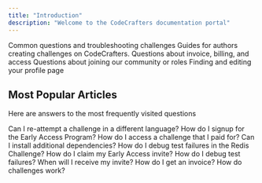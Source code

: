 ```yaml
---
title: "Introduction"
description: "Welcome to the CodeCrafters documentation portal"
---
```


<CardGroup cols={2}>
  <Card
    title="Challenges"
    icon={regular("rectangle-terminal")}
    href="/challenges/debug-test-failures"
  >
    Common questions and troubleshooting challenges
  </Card>
  <Card
    title="Authoring Challenges"
    icon={regular("message-code")}
    href="/authoring-challenges/planning-your-challenge"
  >
    Guides for authors creating challenges on CodeCrafters.
  </Card>
  <Card
    title="Billing"
    icon={regular("file-invoice")}
    href="/billing/get-an-invoice"
  >
    Questions about invoice, billing, and access
  </Card>
  <Card
    title="Community"
    icon={regular("people-group")}
    href="/community/discord-access"
  >
    Questions about joining our community or roles
  </Card>
  <Card
    title="Profile Pages"
    icon={regular("square-user")}
    href="/profile-pages/where-is-my-profile-page"
  >
    Finding and editing your profile page
  </Card>
</CardGroup>

## Most Popular Articles

Here are answers to the most frequently visited questions

<CardGroup cols={2}>
  <Card icon={regular("file-lines")} href="/challenges/reattempt-challenge">
    Can I re-attempt a challenge in a different language?
  </Card>
  <Card
    icon={regular("file-lines")}
    href="/early-access/early-access-program-signup"
  >
    How do I signup for the Early Access Program?
  </Card>
  <Card icon={regular("file-lines")} href="/billing/access-a-challenge">
    How do I access a challenge that I paid for?
  </Card>
  <Card
    icon={regular("file-lines")}
    href="challenges/install-additional-dependencies"
  >
    Can I install additional dependencies?
  </Card>
  <Card
    icon={regular("file-lines")}
    href="/challenges/debug-test-failures-redis"
  >
    How do I debug test failures in the Redis Challenge?
  </Card>
  <Card
    icon={regular("file-lines")}
    href="/early-access/claim-early-access-invite"
  >
    How do I claim my Early Access invite?
  </Card>
  <Card icon={regular("file-lines")} href="/challenges/debug-test-failures">
    How do I debug test failures?
  </Card>
  <Card
    icon={regular("file-lines")}
    href="/early-access/when-will-i-receive-invite"
  >
    When will I receive my invite?
  </Card>
  <Card icon={regular("file-lines")} href="/billing/get-an-invoice">
    How do I get an invoice?
  </Card>
  <Card icon={regular("file-lines")} href="/challenges/how-challenges-work">
    How do challenges work?
  </Card>
</CardGroup>
